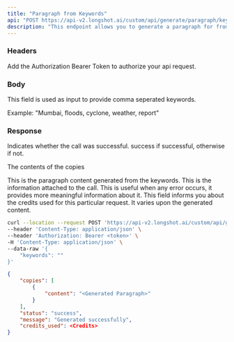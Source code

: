 ```yaml
---
title: "Paragraph from Keywords"
api: "POST https://api-v2.longshot.ai/custom/api/generate/paragraph/keywords"
description: "This endpoint allows you to generate a paragraph for from the keywords."
---
```


### Headers

<ParamField header="AUTHORIZATION" type="string" placeholder="Bearer <Secret Token>" required>
  Add the Authorization Bearer Token to authorize your api request.
</ParamField>

### Body

<ParamField body="keywords" type="string" required>
  This field is used as input to provide comma seperated keywords.
  
  Example: 
  "Mumbai, floods, cyclone, weather, report"
</ParamField>

### Response

<ResponseField name="status" type="string">
  Indicates whether the call was successful. success if successful, otherwise if not.
</ResponseField>

<ResponseField name="copies" type="object">

The contents of the copies

<Expandable title="Toggle object">

<ResponseField name="content" type="string">
  This is the paragraph content generated from the keywords.
</ResponseField>

</Expandable>

</ResponseField>

<ResponseField name="message" type="string">
  This is the information attached to the call. This is useful when any error occurs, it provides more meaningful information about it. 
</ResponseField>

<ResponseField name="credits_used" type="number">
  This field informs you about the credits used for this particular request. It varies upon the generated content.
</ResponseField>

<RequestExample>

```bash Example Request
curl --location --request POST 'https://api-v2.longshot.ai/custom/api/generate/paragraph/keywords' \
--header 'Content-Type: application/json' \
--header 'Authorization: Bearer <token>' \
-H 'Content-Type: application/json' \
--data-raw '{
    "keywords": ""
}'
```

</RequestExample>

<ResponseExample>

```json Response
{
	"copies": [
		{
			"content": "<Generated Paragraph>"
		}
	],
	"status": "success",
	"message": "Generated successfully",
	"credits_used": <Credits>
}
```

</ResponseExample>
